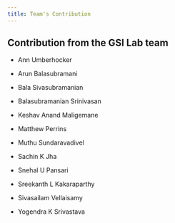 ```yaml
---
title: Team's Contribution
---
```



<PageDescription>


</PageDescription>

## Contribution from the GSI Lab team

- Ann Umberhocker

- Arun Balasubramani

- Bala Sivasubramanian 

- Balasubramanian Srinivasan 

- Keshav Anand Maligemane

- Matthew Perrins

- Muthu Sundaravadivel

- Sachin K Jha

- Snehal U Pansari

- Sreekanth L Kakaraparthy

- Sivasailam Vellaisamy 

- Yogendra K Srivastava



